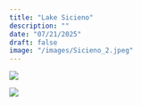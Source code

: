 ```yaml
---
title: "Lake Sicieno"
description: ""
date: "07/21/2025"
draft: false
image: "/images/Sicieno_2.jpeg"
---
```


![](/images/Sicieno_1.jpeg)

![](/images/Sicieno_3.jpeg)
